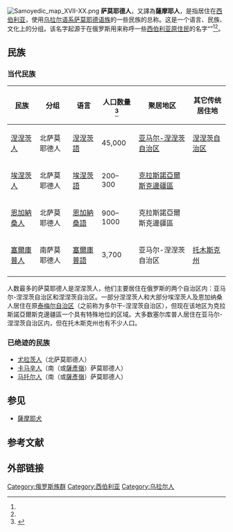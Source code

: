 {{About|居住在西伯利亚，使用乌拉尔语系萨莫耶德语族的一些民族的总称|1780年至1804年期间诞生于俄罗斯圣彼得堡的陶塑|萨莫耶德人 (艺术品)}}
[[File:Samoyedic_map_XVII-XX.png|thumb]]
'''萨莫耶德人'''，又譯為'''薩摩耶人'''，是指居住在[[西伯利亚|西伯利亚]]，使用[[乌拉尔语系|乌拉尔语系]][[萨莫耶德语族|萨莫耶德语族]]的一些民族的总称。这是一个语言、民族、文化上的分组。该名字起源于在俄罗斯用来称呼一些[[西伯利亚原住民|西伯利亚原住民]]的名字“{{lang|en|Samoyed}}”<ref name="Balzer"/><ref name="Anthro"/>。

== 民族 ==
=== 当代民族 ===
{| class="wikitable sortable"
|- valign=top
!colspan="1"|民族
!colspan="1"|分组
!colspan="1"|语言
!data-sort-type="number"|人口数量<ref>{{Cite web |url=http://demoscope.ru/weekly/ssp/census_types.php?ct=6 |title=Demoskop Weekly No 543-544 |accessdate=2020-08-30 |archive-date=2013-10-12 |archive-url=https://web.archive.org/web/20131012173257/http://demoscope.ru/weekly/ssp/census_types.php?ct=6 |dead-url=no }}</ref>
!colspan="1"|聚居地区
!colspan="1"|其它传统居住地
|-
|[[涅涅茨人|涅涅茨人]]
|北萨莫耶德人
|[[涅涅茨語|涅涅茨語]]
|45,000
|[[亚马尔-涅涅茨自治区|亚马尔-涅涅茨自治区]]
|[[涅涅茨自治区|涅涅茨自治区]]
|-
|[[埃涅茨人|埃涅茨人]]
|北萨莫耶德人
|[[埃涅茨語|埃涅茨語]]
|200–300
|[[克拉斯諾亞爾斯克邊疆區|克拉斯諾亞爾斯克邊疆區]]
|
|-
|[[恩加納桑人|恩加納桑人]]
|北萨莫耶德人
|[[恩加納桑語|恩加納桑語]]
|900–1000
|克拉斯諾亞爾斯克邊疆區
|
|-
|[[塞爾庫普人|塞爾庫普人]]
|南萨莫耶德人
|[[塞爾庫普語|塞爾庫普語]]
|3,700
|亚马尔-涅涅茨自治区
|[[托木斯克州|托木斯克州]]
|-
|}

人数最多的萨莫耶德人是涅涅茨人，他们主要居住在俄罗斯的两个自治区内：亚马尔-涅涅茨自治区和涅涅茨自治区。一部分涅涅茨人和大部分埃涅茨人及恩加纳桑人居住在原[[泰梅爾（多爾干-涅涅茨）自治區|泰梅尔自治区]]（之前称为多尔干-涅涅茨自治区），但现在该地区为克拉斯諾亞爾斯克邊疆區一个具有特殊地位的区域。大多数塞尔库普人居住在亚马尔-涅涅茨自治区内，但在托木斯克州也有不少人口。

=== 已绝迹的民族 ===
* [[尤拉茨語|尤拉茨人]]（北萨莫耶德人）
* [[卡马辛人|卡马辛人]]（南（或[[薩彥嶺|薩彥嶺]]）萨莫耶德人）
* [[馬托爾語|马托尔人]]（南（或[[薩彥嶺|薩彥嶺]]）萨莫耶德人）

== 参见 ==
*[[薩摩耶犬|薩摩耶犬]]

== 参考文献 ==
{{Reflist|30em|refs=
<ref name="Balzer">{{cite web | url = https://archive.org/details/tenacityofethnic00balz_0/page/241 | title = The tenacity of ethnicity : a Siberian saga in global perspective | author = Balzer, Marjorie Mandelstam | quote = Samoyedic derogatory. {{ISBN|978-0-691-00673-4}} | language = en | publisher = Printceton University Press | date = 1999 | accessdate = 2020-08-30}}</ref>

<ref name="Anthro">{{Cite book | title = Anthropology of the North: Translations from Russian Sources, Issues 1-3 | publisher = Arctic Institute of North America | date = 1961 | pages = 219 | accessdate = 2020-08-30 | url = https://books.google.fi/books?id=qEcsAAAAMAAJ&q=%22expression+same-edne%22&dq=%22expression+same-edne%22&hl=en&sa=X&ved=2ahUKEwjCvrWHp8PrAhWlw4sKHfU3DZ8Q6AEwAHoECAAQAg | language = en}}</ref>
}}

== 外部链接 ==
{{commonscat|Samoyedic peoples}}

{{Uralic peoples}}
{{Authority control}}

[[Category:俄罗斯族群|Category:俄罗斯族群]]
[[Category:西伯利亚|Category:西伯利亚]]
[[Category:乌拉尔人|Category:乌拉尔人]]